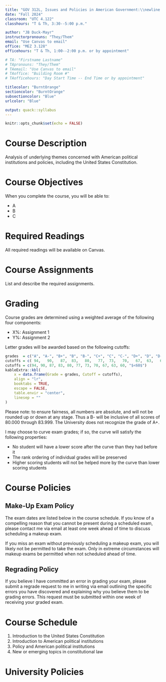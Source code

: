 ```yaml
---
title: "GOV 312L, Issues and Policies in American Government:\\newline American institutions and policy and the US Constitution"
date: "Fall 2024"
classroom: "UTC 4.122"
classhours: "T & Th, 3:30--5:00 p.m."

author: "JB Duck-Mayr"
instructorpronouns: "They/Them"
email: "Use Canvas to email"
office: "MEZ 3.128"
officehours: "T & Th, 1:00--2:00 p.m. or by appointment"

# TA: "Firstname Lastname"
# TApronouns: "They/Them"
# TAemail: "Use Canvas to email"
# TAoffice: "Building Room #"
# TAofficehours: "Day Start Time -- End Time or by appointment"

titlecolor: "BurntOrange"
sectioncolor: "BurntOrange"
subsectioncolor: "Blue"
urlcolor: "Blue"

output: quack::syllabus
---
```


```r
knitr::opts_chunk$set(echo = FALSE)
```

# Course Description

Analysis of underlying themes concerned with American political institutions and policies, including the United States Constitution.

# Course Objectives

When you complete the course, you will be able to:

- A
- B
- C

# Required Readings

All required readings will be available on Canvas.

# Course Assignments

List and describe the required assignments.

# Grading

Course grades are determined using a weighted average of the following four components:

- X%: Assignment 1
- Y%: Assignment 2

Letter grades will be awarded based on the following cutoffs:

```r
grades  = c("A", "A-", "B+", "B", "B-", "C+", "C", "C-", "D+", "D", "D-", "F")
cutoffs = c( 94,   90,   87,  83,   80,   77,  73,   70,   67,  63,   60, "<60")
cutoffs = c(94, 90, 87, 83, 80, 77, 73, 70, 67, 63, 60, "$<60$")
kableExtra::kbl(
    x = data.frame(Grade = grades, Cutoff = cutoffs),
    align = "lr",
    booktabs = TRUE,
    escape = FALSE,
    table.envir = "center",
    linesep = ""
)
```

Please note: to ensure fairness, all numbers are absolute, and will not be rounded up or down at any stage.
Thus a B- will be inclusive of all scores of 80.000 through 83.999.
The University does not recognize the grade of A+.

I may choose to curve exam grades; if so, the curve will satisfy the following properties:

- No student will have a lower score after the curve than they had before it
- The rank ordering of individual grades will be preserved
- Higher scoring students will not be helped more by the curve than lower scoring students

# Course Policies

## Make-Up Exam Policy

The exam dates are listed below in the course schedule.
If you know of a compelling reason that you cannot be present during a scheduled exam, please contact me via email at least one week ahead of time to discuss scheduling a makeup exam.

If you miss an exam without previously scheduling a makeup exam, you will likely not be permitted to take the exam.
Only in extreme circumstances will makeup exams be permitted when not scheduled ahead of time.

## Regrading Policy

If you believe I have committed an error in grading your exam, please submit a regrade request to me in writing via email outlining the specific errors you have discovered and explaining why you believe them to be grading errors.
This request must be submitted within one week of receiving your graded exam.

\newpage

# Course Schedule

1. Introduction to the United States Constitution
2. Introduction to American political institutions
3. Policy and American political institutions
4. New or emerging topics in constitutional law

\newpage

# University Policies
